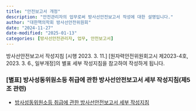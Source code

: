 ```yaml
---
title: "안전보고서 개정"
description: "안전관리자의 업무로써 방사선안전보고서 작성에 대한 설명입니다."
author: "대한핵의학회 방사선안전위원회"
date: "2024-11-27"
date-modified: "2025-01-13"
categories: [방사선안전관리자, 업무, 안전보고서]
---
```


방사선안전보고서 작성지침 [시행 2023. 3. 11.] [원자력안전위원회고시 제2023-4호, 2023. 3. 6., 일부개정]의 별표 세부 작성지침을 참고하여 작성하게 됩니다.

### \[별표\] 방사성동위원소등 취급에 관한 방사선안전보고서 세부 작성지침(제5조 관련)
-   [방사성동위원소등 취급에 관한 방사선안전보고서 세부 작성지침](/archive/%5B별표%5D%20방사성동위원소등%20취급에%20관한%20방사선안전보고서%20세부%20작성지침(제5조%20관련)(방사선안전보고서%20작성지침).pdf)

